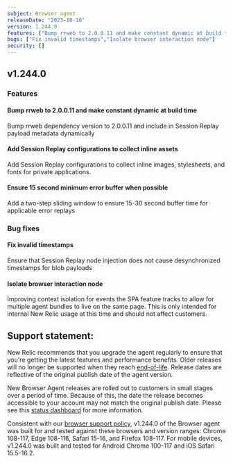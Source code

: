 ```yaml
---
subject: Browser agent
releaseDate: "2023-10-10"
version: 1.244.0
features: ["Bump rrweb to 2.0.0.11 and make constant dynamic at build time","Add Session Replay configurations to collect inline assets","Ensure 15 second minimum error buffer when possible"]
bugs: ["Fix invalid timestamps","Isolate browser interaction node"]
security: []
---
```


## v1.244.0

### Features

#### Bump rrweb to 2.0.0.11 and make constant dynamic at build time
Bump rrweb dependency version to 2.0.0.11 and include in Session Replay payload metadata dynamically

#### Add Session Replay configurations to collect inline assets
Add Session Replay configurations to collect inline images, stylesheets, and fonts for private applications.

#### Ensure 15 second minimum error buffer when possible
Add a two-step sliding window to ensure 15-30 second buffer time for applicable error replays

### Bug fixes

#### Fix invalid timestamps
Ensure that Session Replay node injection does not cause desynchronized timestamps for blob payloads

#### Isolate browser interaction node
Improving context isolation for events the SPA feature tracks to allow for multiple agent bundles to live on the same page. This is only intended for internal New Relic usage at this time and should not affect customers.

## Support statement:

New Relic recommends that you upgrade the agent regularly to ensure that you're getting the latest features and performance benefits. Older releases will no longer be supported when they reach [end-of-life](https://docs.newrelic.com/docs/browser/browser-monitoring/getting-started/browser-agent-eol-policy/). Release dates are reflective of the original publish date of the agent version.

New Browser Agent releases are rolled out to customers in small stages over a period of time. Because of this, the date the release becomes accessible to your account may not match the original publish date. Please see this [status dashboard](https://newrelic.github.io/newrelic-browser-agent-release/) for more information.

Consistent with our [browser support policy](https://docs.newrelic.com/docs/browser/new-relic-browser/getting-started/compatibility-requirements-browser-monitoring/#browser-types), v1.244.0 of the Browser agent was built for and tested against these browsers and version ranges: Chrome 108-117, Edge 108-116, Safari 15-16, and Firefox 108-117. For mobile devices, v1.244.0 was built and tested for Android Chrome 100-117 and iOS Safari 15.5-16.2.